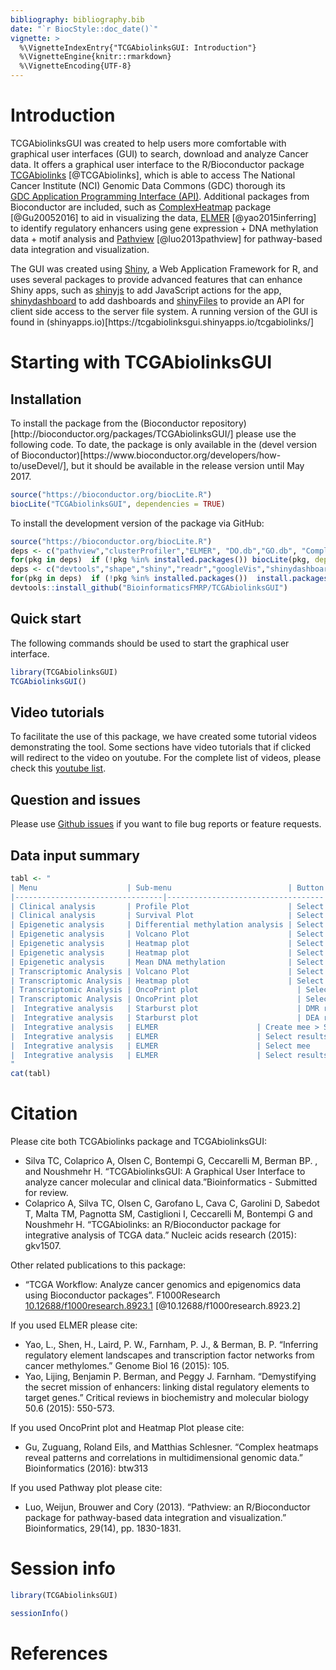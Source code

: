 ```yaml
---
bibliography: bibliography.bib
date: "`r BiocStyle::doc_date()`"
vignette: >
  %\VignetteIndexEntry{"TCGAbiolinksGUI: Introduction"}
  %\VignetteEngine{knitr::rmarkdown}
  %\VignetteEncoding{UTF-8}
---
```


# Introduction

TCGAbiolinksGUI was created to help users more comfortable with graphical user interfaces (GUI) to search, download and analyze Cancer data. 
It offers a graphical user interface to the R/Bioconductor package [TCGAbiolinks](http://bioconductor.org/packages/TCGAbiolinks/) [@TCGAbiolinks], which is able to access The National Cancer Institute (NCI) Genomic Data Commons (GDC) thorough its  
[GDC Application Programming Interface (API)](https://gdc.cancer.gov/developers/gdc-application-programming-interface-api).
Additional packages from Bioconductor are included, such as [ComplexHeatmap](http://bioconductor.org/packages/ComplexHeatmap/) package [@Gu20052016] to aid in visualizing the data, 
[ELMER](http://bioconductor.org/packages/ELMER/) [@yao2015inferring] to identify regulatory enhancers using gene expression + DNA methylation data + motif analysis and 
[Pathview](http://bioconductor.org/packages/pathview/) [@luo2013pathview] for pathway-based data integration and visualization.

The GUI was created using [Shiny](https://shiny.rstudio.com/), a Web Application Framework for R, and uses
several packages to provide advanced features that can enhance Shiny apps, such as [shinyjs](https://github.com/daattali/shinyjs) to add JavaScript actions for the app,
[shinydashboard](https://github.com/rstudio/shinydashboard) to add dashboards and [shinyFiles](https://github.com/thomasp85/shinyFiles) to provide an API for client side access to the server file system. 
A running version of the GUI is found in (shinyapps.io)[https://tcgabiolinksgui.shinyapps.io/tcgabiolinks/]

# Starting with TCGAbiolinksGUI 
## Installation 

To install the package from the (Bioconductor repository)[http://bioconductor.org/packages/TCGAbiolinksGUI/] please use the following
code. To date, the package is only available in the (devel version of Bioconductor)[https://www.bioconductor.org/developers/how-to/useDevel/], but it should be available in the release version until May 2017. 

```r
source("https://bioconductor.org/biocLite.R")
biocLite("TCGAbiolinksGUI", dependencies = TRUE)
```

To install the development version of the package via GitHub:

```r
source("https://bioconductor.org/biocLite.R")
deps <- c("pathview","clusterProfiler","ELMER", "DO.db","GO.db", "ComplexHeatmap","EDASeq", "TCGAbiolinks")
for(pkg in deps)  if (!pkg %in% installed.packages()) biocLite(pkg, dependencies = TRUE)
deps <- c("devtools","shape","shiny","readr","googleVis","shinydashboard","shinyFiles","shinyjs","shinyBS")
for(pkg in deps)  if (!pkg %in% installed.packages())  install.packages(pkg,dependencies = TRUE)
devtools::install_github("BioinformaticsFMRP/TCGAbiolinksGUI")
```


## Quick start

The following commands should be used to start the graphical user interface.

```r
library(TCGAbiolinksGUI)
TCGAbiolinksGUI()
```


## Video tutorials

To facilitate the use of this package, we have created some tutorial videos demonstrating the tool.
Some sections have video tutorials that if clicked will redirect to the video on youtube.
For the complete list of videos, please check this [youtube list](https://www.youtube.com/playlist?list=PLoDzAKMJh15m40f7OqOLAW0nJwkVStJIJ).

## Question and issues
Please use [Github issues](https://github.com/BioinformaticsFMRP/TCGAbiolinksGUI/issues) if you want to file bug reports or feature requests.

## Data input summary
```r
tabl <- "  
| Menu                    | Sub-menu                          | Button             | Data input  |
|---------------------------------|-----------------------------------|------------------------------------|-----------------------------------------------------------------------------------------------------------------------|
| Clinical analysis       | Profile Plot                      | Select file        | A table with at least two categorical columns  |
| Clinical analysis       | Survival Plot                     | Select file        | A table with at least the following columns: days_to_death, days_to_last_followup and one column with a group |
| Epigenetic analysis     | Differential methylation analysis | Select data (.rda) | A summarizedExperiment object |
| Epigenetic analysis     | Volcano Plot                      | Select results     | A csv file with the following pattern: DMR_results_GroupCol_group1_group2_pcut_1e-30_meancut_0.55.csv  (Where GroupCol, group1, group2 are the names of the columns selected in the  DMR steps. |
| Epigenetic analysis     | Heatmap plot                      | Select file        | A summarizedExperiment object  |
| Epigenetic analysis     | Heatmap plot                      | Select results     | Same as Epigenetic analysis >Volcano Plot > Select results |
| Epigenetic analysis     | Mean DNA methylation              | Select file        | A summarizedExperiment object |
| Transcriptomic Analysis | Volcano Plot                      | Select results     | A csv file with the following pattern: DEA_results_GroupCol_group1_group2_pcut_1e-30_meancut_0.55.csv (Where GroupCol, group1, group2 are the names of the columns selected in the DEA steps. |
| Transcriptomic Analysis | Heatmap plot                      | Select file        | A summarizedExperiment object  |
| Transcriptomic Analysis | OncoPrint plot                      | Select MAF file        | A MAF file (columns needed: Hugo_Symbol,Tumor_Sample_Barcode,Variant_Type) |   |
| Transcriptomic Analysis | OncoPrint plot                      | Select Annotation file        | A file with at least the following columns: bcr_patient_barcode  |    |
|  Integrative analysis   | Starburst plot                      | DMR result        | A csv file with the following pattern: DMR_results_GroupCol_group1_group2_pcut_1e-30_meancut_0.55.csv (Where GroupCol, group1, group2 are the names of the columns selected in the DMR steps.  |
|  Integrative analysis   | Starburst plot                      | DEA result        | A csv file with the following pattern: DEA_results_GroupCol_group1_group2_pcut_1e-30_meancut_0.55.csv (Where GroupCol, group1, group2 are the names of the columns selected in the DEA steps.  |
|  Integrative analysis   | ELMER                      | Create mee > Select DNA methylation object         | An rda file with a summarized Experiment object |   
|  Integrative analysis   | ELMER                      | Select results > Select expression object         |  An rda file with the RNAseq data frame |   
|  Integrative analysis   | ELMER                      | Select mee         | An rda file with a mee object |   
|  Integrative analysis   | ELMER                      | Select results         | An rda file with the results of the ELMER analysis |   
"
cat(tabl) 
```
# Citation

Please cite both TCGAbiolinks package and TCGAbiolinksGUI: 

* Silva TC, Colaprico A, Olsen C, Bontempi G, Ceccarelli M, Berman BP. , and Noushmehr H. "TCGAbiolinksGUI: A Graphical User Interface to analyze cancer molecular and clinical data."Bioinformatics -  Submitted for review.
* Colaprico A, Silva TC, Olsen C, Garofano L, Cava C, Garolini D, Sabedot T, Malta TM, Pagnotta SM, Castiglioni I, Ceccarelli M, Bontempi G and Noushmehr H. "TCGAbiolinks: an R/Bioconductor package for integrative analysis of TCGA data." Nucleic acids research (2015): gkv1507.

Other related publications to this package:

* "TCGA Workflow: Analyze cancer genomics and epigenomics data using Bioconductor packages". F1000Research [10.12688/f1000research.8923.1](http://dx.doi.org/doi:10.12688/f1000research.8923.1) [@10.12688/f1000research.8923.2]

If you used ELMER please cite:

* Yao, L., Shen, H., Laird, P. W., Farnham, P. J., & Berman, B. P. "Inferring regulatory element landscapes and transcription factor networks from cancer methylomes." Genome Biol 16 (2015): 105.
* Yao, Lijing, Benjamin P. Berman, and Peggy J. Farnham. "Demystifying the secret mission of enhancers: linking distal regulatory elements to target genes." Critical reviews in biochemistry and molecular biology 50.6 (2015): 550-573.

If you used OncoPrint plot and Heatmap Plot please cite:

* Gu, Zuguang, Roland Eils, and Matthias Schlesner. "Complex heatmaps reveal patterns and correlations in multidimensional genomic data." Bioinformatics (2016): btw313

If you used Pathway plot please cite:

* Luo, Weijun, Brouwer and Cory (2013). “Pathview: an R/Bioconductor package for pathway-based data integration and visualization.” Bioinformatics, 29(14), pp. 1830-1831.

# Session info
```r
library(TCGAbiolinksGUI)
```
```r
sessionInfo()
```

# References
